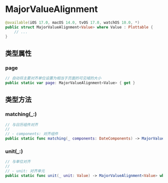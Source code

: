 # MajorValueAlignment

<ToBePolishedAfterTranslation />

<OriginalSource
  title="MajorValueAlignment"
  url="https://developer.apple.com/documentation/charts/majorvaluealignment"
  summary="定义 valigned 对齐图表滚动目标行为如何与滑动时的主要值对齐的类型"
/>

```swift
@available(iOS 17.0, macOS 14.0, tvOS 17.0, watchOS 10.0, *)
public struct MajorValueAlignment<Value> where Value : Plottable {
    // ...
}
```

## 类型属性

### page

```swift
// 自动将主要对齐单位设置为相当于页面的可见域的大小
public static var page: MajorValueAlignment<Value> { get }
```

## 类型方法

### matching(\_:)

```swift
// 与日历组件对齐
//
// - components: 对齐组件
public static func matching(_ components: DateComponents) -> MajorValueAlignment<Value> where Value == Date
```

### unit(\_:)

```swift
// 与单位对齐
//
// - unit: 对齐单元
public static func unit(_ unit: Value) -> MajorValueAlignment<Value> where Value : Numeric
```
